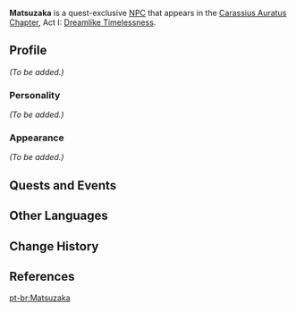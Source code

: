 {{Meta
<!-- REMOVE THIS TEMPLATE AFTER ADDING MISSING INFO -->
|missing_NPC_profile  = yes
}}
{{Character Infobox
|type             = Quest NPC
|image            = NPC Matsuzaka.png
|region           = Inazuma
|voiceEN          = [https://www.anneyatco.com/ Anne Yatco]<ref>Twitter: [https://twitter.com/annejyatco/status/1418017881388900357 EN VA Self Announcement]</ref>
}}
'''Matsuzaka''' is a quest-exclusive [[NPC]] that appears in the [[Carassius Auratus Chapter]], Act I: [[Dreamlike Timelessness]].

==Profile==
''(To be added.)''

===Personality===
''(To be added.)''

===Appearance===
''(To be added.)''

==Quests and Events==
{{Quests and Events}}

==Other Languages==
{{Other Languages
|default_hidden = 1
|en      = Matsuzaka
|zhs     = 松坂
|zhs_rm  = Sōngbǎn
|zht     = 松坂
|zht_rm  = Sōngbǎn
|ja      = 松坂
|ja_rm   = Matsuzaka
|ko      = 마츠자카
|ko_rm   = Macheujaka
|es      = Matsuzaka
|fr      = Matsuzaka
|ru      = Мацудзака
|th      = Matsuzaka
|vi      = Matsuzaka
|de      = Matsuzaka
|id      = Matsuzaka
|pt      = Matsuzaka
|tr      = Matsuzaka
|it      = Matsuzaka
}}

==Change History==
{{Change History|2.0}}

==References==
{{Reflist}}

[[pt-br:Matsuzaka]]
